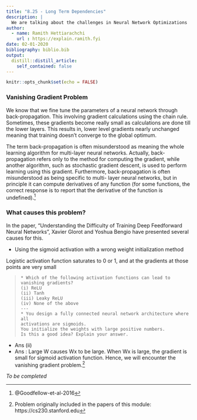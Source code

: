 ```yaml
---
title: "8.25 - Long Term Dependencies"
description: |
  We are talking about the challenges in Neural Network Optimizations
author:
  - name: Ramith Hettiarachchi
    url : https://explain.ramith.fyi
date: 02-01-2020
bibliography: biblio.bib
output:
  distill::distill_article:
    self_contained: false
---
```


```r
knitr::opts_chunk$set(echo = FALSE)
```



### Vanishing Gradient Problem

We know that we fine tune the parameters of a neural network through back-propagation. 
This involving gradient calculations using the chain rule. Sometimes, these gradients become really small as calculations are done till the lower layers. 
This results in, lower level gradients nearly unchanged meaning that training doesn't converge to the global optimum.

<aside>

The term back-propagation is often misunderstood as meaning the whole learning algorithm for multi-layer neural networks. Actually, back-propagation refers only to the method for computing the gradient, while another algorithm, such as stochastic gradient descent, is used to perform learning using this gradient. Furthermore, back-propagation is often misunderstood as being specific to multi- layer neural networks, but in principle it can compute derivatives of any function
(for some functions, the correct response is to report that the derivative of the function is undefined).^[@Goodfellow-et-al-2016]
</aside>

### What causes this problem? 

In the paper, “Understanding the Difficulty of Training Deep Feedforward Neural Networks", Xavier Glorot and Yoshua Bengio have presented several causes for this. 

* Using the sigmoid activation with a wrong weight initialization method

Logistic activation function saturates to 0 or 1, and at the gradients at those points are very small

>
~~~~
* Which of the following activation functions can lead to vanishing gradients?
(i) ReLU 
(ii) Tanh
(iii) Leaky ReLU
(iv) None of the above
---
* You design a fully connected neural network architecture where all 
activations are sigmoids. 
You initialize the weights with large positive numbers. 
Is this a good idea? Explain your answer.
~~~~

<aside>
* Ans (ii)
* Ans : Large W causes Wx to be large. When Wx is large, the gradient is small for sigmoid activation function. Hence, we will encounter the vanishing gradient problem.^[Problem originally included in the papers of this module: https://cs230.stanford.edu]
</aside>

<i> To be completed</i>
